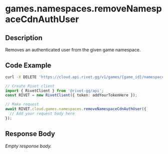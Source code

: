 

# games.namespaces.removeNamespaceCdnAuthUser

## Description

Removes an authenticated user from the given game namespace.


## Code Example

<CodeGroup title='Request' tag='DELETE' label='https://cloud.api.rivet.gg/v1/games/{game_id}/namespaces/{namespace_id}/auth-user/{user}'>

```bash {{ title: 'cURL' }}
curl -X DELETE 'https://cloud.api.rivet.gg/v1/games/{game_id}/namespaces/{namespace_id}/auth-user/{user}'
```

```ts
// Create Rivet client
import { RivetClient } from '@rivet-gg/api';
const RIVET = new RivetClient({ token: addYourTokenHere });

// Make request
await RIVET.cloud.games.namespaces.removeNamespaceCdnAuthUser({
  // Add your request body here
});
```

</CodeGroup>


## Response Body

_Empty response body._
